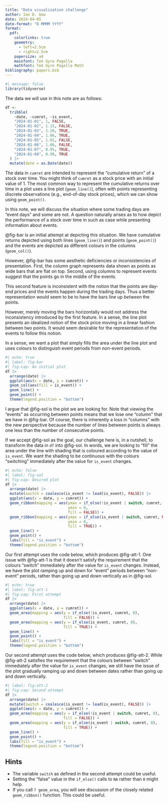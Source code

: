 ```yaml
---
title: "Data visualization challenge"
author: Ian D. Gow
date: 2024-04-05
date-format: "D MMMM YYYY"
format:
  pdf: 
    colorlinks: true
    geometry:
      - left=2.5cm
      - right=2.5cm
    papersize: a4
    mainfont: TeX Gyre Pagella
    mathfont: TeX Gyre Pagella Math
bibliography: papers.bib
---
```


```r
#| message: false
library(tidyverse)
```

The data we will use in this note are as follows:

```r
df <-
  tribble(
    ~date, ~cumret, ~is_event,
    "2024-01-01", 1, FALSE,
    "2024-01-02", 1.15, FALSE,
    "2024-01-03", 1.20, TRUE,
    "2024-01-04", 1.06, TRUE,
    "2024-01-05", 1.01, FALSE,
    "2024-01-06", 1.06, FALSE,
    "2024-01-07", 0.95, TRUE,
    "2024-01-08", 0.99, TRUE
  ) |>
  mutate(date = as.Date(date))
```

The data in `cumret` are intended to represent the "cumulative return" of a stock over time.
You might think of `cumret` as a stock price with an initial value of 1.
The most common way to represent the cumulative returns over time in a plot uses a line plot (`geom_line()`), often with points representing discrete observations (e.g., end-of-day stock prices), which we can show using `geom_point()`.

In this note, we will discuss the situation where some trading days are "event days" and some are not.
A question naturally arises as to how depict the performance of a stock over time in such as case while presenting information about events.

@fig-bar is an initial attempt at depicting this situation.
We have cumulative returns depicted using both lines (`geom_line()`) and points (`geom_point()`) and the events are depicted as different colours in the columns (`geom_col()`).

However, @fig-bar has some aesthetic deficiencies or inconsistencies of presentation.
First, the column graph represents data shown as points as wide bars that are flat on top.
Second, using columns to represent events suggest that the points go in the middle of the events.

This second feature is inconsistent with the notion that the points are day-end prices and the events happen during the trading days.
Thus a better representation would seem to be to have the bars line up *between* the points.

However, merely moving the bars horizontally would not address the inconsistency introduced by the first feature.
In a sense, the line plot presents an idealized notion of the stock price moving in a linear fashion between two points.
It would seem desirable for the representation of the events to follow this notion.

In a sense, we want a plot that simply fills the area under the line plot and uses colours to distinguish event periods from non-event periods.

```r
#| echo: true
#| label: fig-bar
#| fig-cap: An initial plot
df |>
  arrange(date) |>
  ggplot(aes(x = date, y = cumret)) +
  geom_col(aes(fill = is_event)) +
  geom_line() +
  geom_point() +
  theme(legend.position = "bottom")
```

I argue that @fig-sol is the plot we are looking for.
Note that viewing the "events" as occurring between points means that we lose one "column" that we have in @fig-bar.
Of course, there is inherently a loss in "columns" with the new perspective because the number of lines between points is always one less than the number of consecutive points.

If we accept @fig-sol as the goal, our challenge here is, in a nutshell, to transform the data in `df` into @fig-sol.
In words, we are looking to "fill" the area under the line with shading that is coloured according to the value of `is_event`.
We want the shading to be continuous with the colours "switching" immediately after the value for `is_event` changes.

```r
#| echo: false
#| label: fig-sol
#| fig-cap: Desired plot
df |>
  arrange(date) |>
  mutate(switch = coalesce(is_event != lead(is_event), FALSE)) |>
  ggplot(aes(x = date, y = cumret)) +
  geom_ribbon(mapping = aes(ymax = if_else(!is_event | switch, cumret, NA),
                            ymin = 0,
                            fill = FALSE)) +
  geom_ribbon(mapping = aes(ymax = if_else(is_event | switch, cumret, NA),
                            ymin = 0,
                            fill = TRUE)) +
  geom_line() +
  geom_point() +
  labs(fill = "is_event") +
  theme(legend.position = "bottom")
```
Our first attempt uses the code below, which produces @fig-att-1.
One issue with @fig-att-1 is that it doesn't satisfy the requirement that the colours "switch" immediately after the value for `is_event` changes.
Instead, we have the plot ramping up and down for "event" periods between "non-event" periods, rather than going up and down vertically as in @fig-sol.

```r
#| echo: true
#| label: fig-att-1
#| fig-cap: First attempt
df |>
  arrange(date) |>
  ggplot(aes(x = date, y = cumret)) +
  geom_area(mapping = aes(y = if_else(!is_event, cumret, 0),
                          fill = FALSE)) +
  geom_area(mapping = aes(y = if_else(is_event, cumret, 0),
                          fill = TRUE)) +
  geom_line() +
  geom_point() +
  labs(fill = "is_event") +
  theme(legend.position = "bottom")
```
Our second attempt uses the code below, which produces @fig-att-2.
While @fig-att-2 satisfies the requirement that the colours between "switch" immediately after the value for `is_event` changes, we still have the issue of the plot gradually ramping up and down between dates rather than going up and down vertically.

```r
#| label: fig-att-2
#| fig-cap: Second attempt
df |>
  arrange(date) |>
  mutate(switch = coalesce(is_event != lead(is_event), FALSE)) |>
  ggplot(aes(x = date, y = cumret)) +
  geom_area(mapping = aes(y = if_else(!is_event | switch, cumret, 0),
                          fill = FALSE)) +
  geom_area(mapping = aes(y = if_else(is_event | switch, cumret, 0),
                          fill = TRUE)) +
  geom_line() +
  geom_point() +
  labs(fill = "is_event") +
  theme(legend.position = "bottom")
```
## Hints

 - The variable `switch` as defined in the second attempt could be useful.
 - Setting the "false" value in the `if_else()` calls to `NA` rather than `0` might help.
 - If you call `? geom_area`, you will see discussion of the closely related `geom_ribbon()` function. This could be useful.

